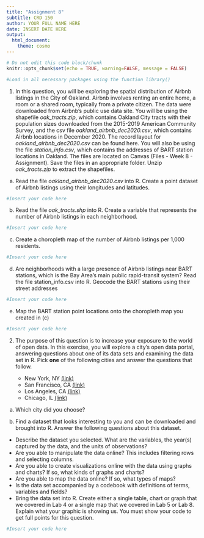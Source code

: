 ```yaml
---
title: "Assignment 8"
subtitle: CRD 150
author: YOUR FULL NAME HERE
date: INSERT DATE HERE
output: 
  html_document:
    theme: cosmo
---
```



```r
# Do not edit this code block/chunk
knitr::opts_chunk$set(echo = TRUE, warning=FALSE, message = FALSE)
```

```r
#Load in all necessary packages using the function library()
```

  
1. In this question, you will be exploring the spatial distribution of Airbnb listings in the City of Oakland. Airbnb involves renting an entire home, a room or a shared room, typically from a private citizen. The data were downloaded from Airbnb's public use data site. You will be using the shapefile *oak_tracts.zip*,  which contains Oakland City tracts with their population sizes downloaded from the 2015-2019 American Community Survey, and the csv file *oakland_airbnb_dec2020.csv*, which contains Airbnb locations in December 2020. The record layout for *oakland_airbnb_dec2020.csv* can be found here.  You will also be using the file *station_info.csv*, which contains the addresses of BART station locations in Oakland. The files are located on Canvas (Files - Week 8 - Assignment). Save the files in an appropriate folder. Unzip *oak_tracts.zip* to extract the shapefiles.

a. Read the file *oakland_airbnb_dec2020.csv* into R. Create a point dataset of Airbnb listings using their longitudes and latitudes.  

```r
#Insert your code here
```

b. Read the file *oak_tracts.shp* into R. Create a variable that represents the number of Airbnb listings in each neighborhood. 

```r
#Insert your code here
```

c. Create a choropleth map of the number of Airbnb listings per 1,000 residents. 

```r
#Insert your code here
```

d. Are neighborhoods with a large presence of Airbnb listings near BART stations, which is the Bay Area's main public rapid-transit system? Read the file station_info.csv into R. Geocode the BART stations using their street addresses

```r
#Insert your code here
```

e. Map the BART station point locations onto the choropleth map you created in (c)

```r
#Insert your code here
```

2. The purpose of this question is to increase your exposure to the world of open data. In this exercise, you will explore a city's open data portal, answering questions about one of its data sets and examining the data set in R.  Pick **one** of the following cities and answer the questions that follow.

    + New York, NY [(link)](https://opendata.cityofnewyork.us/)
    + San Francisco, CA [(link)](https://datasf.org/opendata/)
    + Los Angeles, CA [(link)](https://geohub.lacity.org/)
    + Chicago, IL [(link)](https://data.cityofchicago.org/)

a. Which city did you choose?

b. Find a dataset that looks interesting to you and can be downloaded and brought into R.  Answer the following questions about this dataset.

* Describe the dataset you selected. What are the variables, the year(s) captured by  the data, and the units of observations? 
* Are you able to manipulate the data online? This includes filtering rows and selecting columns. 
* Are you able to create visualizations online with the data using graphs and charts? If so, what kinds of graphs and charts? 
* Are you able to map the data online? If so, what types of maps? 
* Is the data set accompanied by a codebook with definitions of terms, variables and fields? 
* Bring the data set into R. Create either a single table, chart or graph that we covered in Lab 4 or a single map that we covered in Lab 5 or Lab 8. Explain what your graphic is showing us. You must show your code to get full points for this question.


```r
#Insert your code here
```


